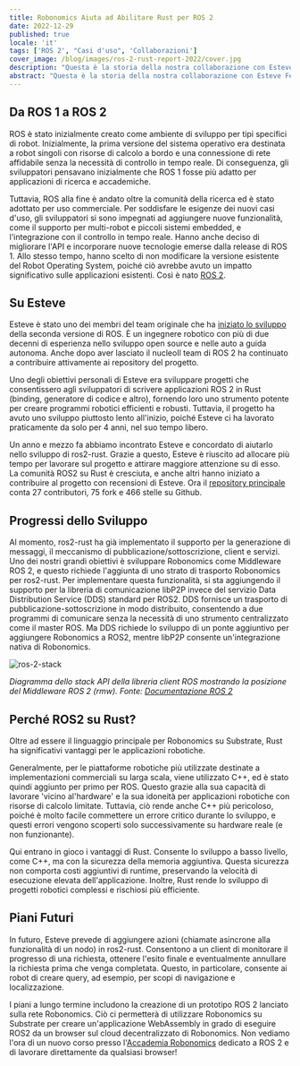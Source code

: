 ```yaml
---
title: Robonomics Aiuta ad Abilitare Rust per ROS 2
date: 2022-12-29
published: true
locale: 'it'
tags: ['ROS 2', "Casi d'uso", 'Collaborazioni']
cover_image: /blog/images/ros-2-rust-report-2022/cover.jpg
description: "Questa è la storia della nostra collaborazione con Esteve Fernandez, un ex membro del team originale che ha creato Robot Operating System 2. Ha sviluppato i binding Rust per ROS 2 per diversi anni. Vogliamo condividere la storia di questo progetto, spiegare come abbiamo aiutato Esteve e perché avere Rust è utile per le applicazioni robotiche."
abstract: "Questa è la storia della nostra collaborazione con Esteve Fernandez, un ex membro del team originale che ha creato Robot Operating System 2. Ha sviluppato i binding Rust per ROS 2 per diversi anni. Vogliamo condividere la storia di questo progetto, spiegare come abbiamo aiutato Esteve e perché avere Rust è utile per le applicazioni robotiche."
---
```


## Da ROS 1 a ROS 2

ROS è stato inizialmente creato come ambiente di sviluppo per tipi specifici di robot. Inizialmente, la prima versione del sistema operativo era destinata a robot singoli con risorse di calcolo a bordo e una connessione di rete affidabile senza la necessità di controllo in tempo reale. Di conseguenza, gli sviluppatori pensavano inizialmente che ROS 1 fosse più adatto per applicazioni di ricerca e accademiche.

Tuttavia, ROS alla fine è andato oltre la comunità della ricerca ed è stato adottato per uso commerciale. Per soddisfare le esigenze dei nuovi casi d'uso, gli sviluppatori si sono impegnati ad aggiungere nuove funzionalità, come il supporto per multi-robot e piccoli sistemi embedded, e l'integrazione con il controllo in tempo reale. Hanno anche deciso di migliorare l'API e incorporare nuove tecnologie emerse dalla release di ROS 1. Allo stesso tempo, hanno scelto di non modificare la versione esistente del Robot Operating System, poiché ciò avrebbe avuto un impatto significativo sulle applicazioni esistenti. Così è nato [ROS 2](https://design.ros2.org/).

## Su Esteve

Esteve è stato uno dei membri del team originale che ha [iniziato lo sviluppo](https://www.ros.org/news/2016/04/dirk-thomas-esteve-fernandez-and-william-woodall-osrf-state-of-ros-2.html) della seconda versione di ROS. È un ingegnere robotico con più di due decenni di esperienza nello sviluppo open source e nelle auto a guida autonoma. Anche dopo aver lasciato il nucleoIl team di ROS 2 ha continuato a contribuire attivamente ai repository del progetto.

Uno degli obiettivi personali di Esteve era sviluppare progetti che consentissero agli sviluppatori di scrivere applicazioni ROS 2 in Rust (binding, generatore di codice e altro), fornendo loro uno strumento potente per creare programmi robotici efficienti e robusti. Tuttavia, il progetto ha avuto uno sviluppo piuttosto lento all'inizio, poiché Esteve ci ha lavorato praticamente da solo per 4 anni, nel suo tempo libero.

Un anno e mezzo fa abbiamo incontrato Esteve e concordato di aiutarlo nello sviluppo di ros2-rust. Grazie a questo, Esteve è riuscito ad allocare più tempo per lavorare sul progetto e attirare maggiore attenzione su di esso. La comunità ROS2 su Rust è cresciuta, e anche altri hanno iniziato a contribuire al progetto con recensioni di Esteve. Ora il [repository principale](https://github.com/ros2-rust/ros2_rust) conta 27 contributori, 75 fork e 466 stelle su Github.

## Progressi dello Sviluppo

Al momento, ros2-rust ha già implementato il supporto per la generazione di messaggi, il meccanismo di pubblicazione/sottoscrizione, client e servizi. Uno dei nostri grandi obiettivi è sviluppare Robonomics come Middleware ROS 2, e questo richiede l'aggiunta di uno strato di trasporto Robonomics per ros2-rust. Per implementare questa funzionalità, si sta aggiungendo il supporto per la libreria di comunicazione libP2P invece del servizio Data Distribution Service (DDS) standard per ROS2. DDS fornisce un trasporto di pubblicazione-sottoscrizione in modo distribuito, consentendo a due programmi di comunicare senza la necessità di uno strumento centralizzato come il master ROS. Ma DDS richiede lo sviluppo di un ponte aggiuntivo per aggiungere Robonomics a ROS2, mentre libP2P consente un'integrazione nativa di Robonomics.

![ros-2-stack](/blog/images/ros-2-rust-report-2022/ros-client-library-api-stack.png)

*Diagramma dello stack API della libreria client ROS mostrando la posizione del Middleware ROS 2 (rmw). Fonte: [Documentazione ROS 2](https://docs.ros.org/en/foxy/Concepts/About-Internal-Interfaces.html)*

## Perché ROS2 su Rust?

Oltre ad essere il linguaggio principale per Robonomics su Substrate, Rust ha significativi vantaggi per le applicazioni robotiche.

Generalmente, per le piattaforme robotiche più utilizzate destinate a implementazioni commerciali su larga scala, viene utilizzato C++, ed è stato quindi aggiunto per primo per ROS. Questo grazie alla sua capacità di lavorare 'vicino al'hardware' e la sua idoneità per applicazioni robotiche con risorse di calcolo limitate. Tuttavia, ciò rende anche C++ più pericoloso, poiché è molto facile commettere un errore critico durante lo sviluppo, e questi errori vengono scoperti solo successivamente su hardware reale (e non funzionante).

Qui entrano in gioco i vantaggi di Rust. Consente lo sviluppo a basso livello, come C++, ma con la sicurezza della memoria aggiuntiva. Questa sicurezza non comporta costi aggiuntivi di runtime, preservando la velocità di esecuzione elevata dell'applicazione. Inoltre, Rust rende lo sviluppo di progetti robotici complessi e rischiosi più efficiente.

## Piani Futuri

In futuro, Esteve prevede di aggiungere azioni (chiamate asincrone alla funzionalità di un nodo) in ros2-rust. Consentono a un client di monitorare il progresso di una richiesta, ottenere l'esito finale e eventualmente annullare la richiesta prima che venga completata. Questo, in particolare, consente ai robot di creare query, ad esempio, per scopi di navigazione e localizzazione.

I piani a lungo termine includono la creazione di un prototipo ROS 2 lanciato sulla rete Robonomics. Ciò ci permetterà di utilizzare Robonomics su Substrate per creare un'applicazione WebAssembly in grado di eseguire ROS2 da un browser sul cloud decentralizzato di Robonomics. Non vediamo l'ora di un nuovo corso presso l'[Accademia Robonomics](https://robonomics.academy) dedicato a ROS 2 e di lavorare direttamente da qualsiasi browser!